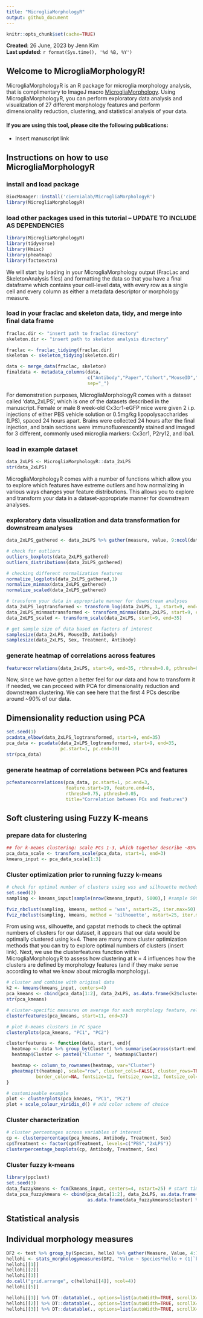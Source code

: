```yaml
---
title: "MicrogliaMorphologyR"
output: github_document
---
```


```r
knitr::opts_chunk$set(cache=TRUE)
```


**Created**: 26 June, 2023 by Jenn Kim  
**Last updated**: `r format(Sys.time(), '%d %B, %Y')`

## Welcome to MicrogliaMorphologyR!
MicrogliaMorphologyR is an R package for microglia morphology analysis, that is complimentary to ImageJ macro [MicrogliaMorphology](https://github.com/ciernialab/MicrogliaMorphology). Using MicrogliaMorphologyR, you can perform exploratory data analysis and visualization of 27 different morphology features and perform dimensionality reduction, clustering, and statistical analysis of your data. 

#### If you are using this tool, please cite the following publications:
- Insert manuscript link

## Instructions on how to use MicrogliaMorphologyR

### install and load package
```r
BiocManager::install('ciernialab/MicrogliaMorphologyR')
library(MicrogliaMorphologyR)
```

### load other packages used in this tutorial -- UPDATE TO INCLUDE AS DEPENDENCIES
```r
library(MicrogliaMorphologyR)
library(tidyverse)
library(Hmisc)
library(pheatmap)
library(factoextra)
```

We will start by loading in your MicrogliaMorphology output (FracLac and SkeletonAnalysis files) and formatting the data so that you have a final dataframe which contains your cell-level data, with every row as a single cell and every column as either a metadata descriptor or morphology measure.

### load in your fraclac and skeleton data, tidy, and merge into final data frame
```r
fraclac.dir <- "insert path to fraclac directory"
skeleton.dir <- "insert path to skeleton analysis directory"

fraclac <- fraclac_tidying(fraclac.dir)
skeleton <- skeleton_tidying(skeleton.dir)

data <- merge_data(fraclac, skeleton)
finaldata <- metadata_columns(data,
                              c("Antibody","Paper","Cohort","MouseID","Sex","Treatment","BrainRegion","Subregion"),
                              sep="_")
```

For demonstration purposes, MicrogliaMorphologyR comes with a dataset called 'data_2xLPS', which is one of the datasets described in the manuscript. Female or male 8 week-old Cx3cr1-eGFP mice were given 2 i.p. injections of either PBS vehicle solution or 0.5mg/kg lipopolysaccharides (LPS), spaced 24 hours apart. Brains were collected 24 hours after the final injection, and brain sections were immunofluorescently stained and imaged for 3 different, commonly used microglia markers: Cx3cr1, P2ry12, and Iba1.

### load in example dataset
```r
data_2xLPS <- MicrogliaMorphologyR::data_2xLPS
str(data_2xLPS)
```

MicrogliaMorphologyR comes with a number of functions which allow you to explore which features have extreme outliers and how normalizing in various ways changes your feature distributions. This allows you to explore and transform your data in a dataset-appropriate manner for downstream analyses. 

### exploratory data visualization and data transformation for downstream analyses
```r
data_2xLPS_gathered <- data_2xLPS %>% gather(measure, value, 9:ncol(data_2xLPS))

# check for outliers
outliers_boxplots(data_2xLPS_gathered)
outliers_distributions(data_2xLPS_gathered)

# checking different normalization features
normalize_logplots(data_2xLPS_gathered,1)
normalize_minmax(data_2xLPS_gathered)
normalize_scaled(data_2xLPS_gathered)

# transform your data in appropriate manner for downstream analyses
data_2xLPS_logtransformed <- transform_log(data_2xLPS, 1, start=9, end=35)
data_2xLPS_minmaxtransformed <- transform_minmax(data_2xLPS, start=9, end=35)
data_2xLPS_scaled <- transform_scale(data_2xLPS, start=9, end=35)

# get sample size of data based on factors of interest
samplesize(data_2xLPS, MouseID, Antibody)
samplesize(data_2xLPS, Sex, Treatment, Antibody)
```

### generate heatmap of correlations across features
```r
featurecorrelations(data_2xLPS, start=9, end=35, rthresh=0.8, pthresh=0.05, title="Correlations across features")
```

Now, since we have gotten a better feel for our data and how to transform it if needed, we can proceed with PCA for dimensionality reduction and downstream clustering. We can see here that the first 4 PCs describe around ~90% of our data.

## Dimensionality reduction using PCA
```r
set.seed(1)
pcadata_elbow(data_2xLPS_logtransformed, start=9, end=35)
pca_data <- pcadata(data_2xLPS_logtransformed, start=9, end=35,
                    pc.start=1, pc.end=10)
str(pca_data)
```

### generate heatmap of correlations between PCs and features
```r
pcfeaturecorrelations(pca_data, pc.start=1, pc.end=3, 
                      feature.start=19, feature.end=45, 
                      rthresh=0.75, pthresh=0.05, 
                      title="Correlation between PCs and features")
```

## Soft clustering using Fuzzy K-means 

### prepare data for clustering
```r
## for k-means clustering: scale PCs 1-3, which together describe ~85% of variability
pca_data_scale <- transform_scale(pca_data, start=1, end=3)
kmeans_input <- pca_data_scale[1:3]
```

### Cluster optimization prior to running fuzzy k-means
```r
# check for optimal number of clusters using wss and silhouette methods
set.seed(2)
sampling <- kmeans_input[sample(nrow(kmeans_input), 5000),] #sample 5000 random rows for cluster optimization

fviz_nbclust(sampling, kmeans, method = 'wss', nstart=25, iter.max=50) # 4 clusters
fviz_nbclust(sampling, kmeans, method = 'silhouette', nstart=25, iter.max=50) # 4 clusters
```

From using wss, silhouette, and gapstat methods to check the optimal numbers of clusters for our dataset, it appears that our data would be optimally clustered using k=4. There are many more cluster optimization methods that you can try to explore optimal numbers of clusters (insert link). Next, we use the clusterfeatures function within MicrogliaMorphologyR to assess how clustering at k = 4 influences how the clusters are defined by morphology features (and if they make sense according to what we know about microglia morphology). 

```r
# cluster and combine with original data
k2 <- kmeans(kmeans_input, centers=4)
pca_kmeans <- cbind(pca_data[1:2], data_2xLPS, as.data.frame(k2$cluster))
str(pca_kmeans)

# cluster-specific measures on average for each morphology feature, relative to other clusters
clusterfeatures(pca_kmeans, start=11, end=37)

# plot k-means clusters in PC space
clusterplots(pca_kmeans, "PC1", "PC2")

clusterfeatures <- function(data, start, end){
  heatmap <- data %>% group_by(Cluster) %>% summarise(across(start:end, ~ mean(.x)))
  heatmap$Cluster <- paste0("Cluster ", heatmap$Cluster)

  heatmap <- column_to_rownames(heatmap, var="Cluster")
  pheatmap(t(heatmap), scale="row", cluster_cols=FALSE, cluster_rows=TRUE,
           border_color=NA, fontsize=12, fontsize_row=12, fontsize_col=12, angle_col=45)
}

# customizeable example
plot <- clusterplots(pca_kmeans, "PC1", "PC2")
plot + scale_colour_viridis_d() # add color scheme of choice
```

### Cluster characterization
```r
# cluster percentages across variables of interest
cp <- clusterpercentage(pca_kmeans, Antibody, Treatment, Sex)
cp$Treatment <- factor(cp$Treatment, levels=c("PBS","2xLPS"))
clusterpercentage_boxplots(cp, Antibody, Treatment, Sex)
```

### Cluster fuzzy k-means
```r
library(ppclust)
set.seed(3)
data_fuzzykmeans <- fcm(kmeans_input, centers=4, nstart=25) # start time = 5:13
data_pca_fuzzykmeans <- cbind(pca_data[1:2], data_2xLPS, as.data.frame(data_fuzzykmeans$u), 
                              as.data.frame(data_fuzzykmeans$cluster) %>% rename(Cluster=`data_fuzzykmeans$cluster`))
```

## Statistical analysis

## Individual morphology measures
```r
DF2 <- test %>% group_by(Species, hello) %>% gather(Measure, Value, 4:7)
hellohi <- stats_morphologymeasures(DF2, "Value ~ Species*hello + (1|`k2$cluster`)", "~Species|hello", "~Species", "holm")
hellohi[[1]]
hellohi[[2]]
hellohi[[3]]
do.call("grid.arrange", c(hellohi[[4]], ncol=4))
hellohi[[5]]

hellohi[[1]] %>% DT::datatable(., options=list(autoWidth=TRUE, scrollX=TRUE, scrollCollapse=TRUE))
hellohi[[2]] %>% DT::datatable(., options=list(autoWidth=TRUE, scrollX=TRUE, scrollCollapse=TRUE))
hellohi[[3]] %>% DT::datatable(., options=list(autoWidth=TRUE, scrollX=TRUE, scrollCollapse=TRUE))
```

